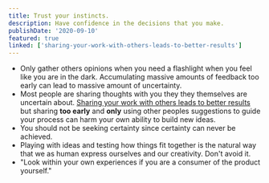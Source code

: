 ```yaml
---
title: Trust your instincts.
description: Have confidence in the decisions that you make.
publishDate: '2020-09-10'
featured: true
linked: ['sharing-your-work-with-others-leads-to-better-results']
---
```


- Only gather others opinions when you need a flashlight when you feel like you are in the dark. Accumulating massive amounts of feedback too early can lead to massive amount of uncertainty.
- Most people are sharing thoughts with you they they themselves are uncertain about. [Sharing your work with others leads to better results](sharing-your-work-with-others-leads-to-better-results) but sharing **too early** and **only** using other peoples suggestions to guide your process can harm your own ability to build new ideas.
- You should not be seeking certainty since certainty can never be achieved.
- Playing with ideas and testing how things fit together is the natural way that we as human express ourselves and our creativity. Don't avoid it.
- "Look within your own experiences if you are a consumer of the product yourself."
